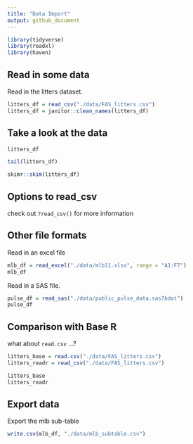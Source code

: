 ```yaml
---
title: "Data Import"
output: github_document
---
```


```r
library(tidyverse)
library(readxl)
library(haven)
```

## Read in some data

Read in the litters dataset. 

```r
litters_df = read_csv("./data/FAS_litters.csv")
litters_df = janitor::clean_names(litters_df)
```

## Take a look at the data

```r
litters_df
```

```r
tail(litters_df)
```

```r
skimr::skim(litters_df)
```

## Options to read_csv

check out `?read_csv()` for more information

## Other file formats

Read in an excel file

```r
mlb_df = read_excel("./data/mlb11.xlsx", range = "A1:F7")
mlb_df
```

Read in a SAS file.

```r
pulse_df = read_sas("./data/public_pulse_data.sas7bdat")
pulse_df
```

## Comparison with Base R

what about `read.csv` ...?

```r
litters_base = read.csv("./data/FAS_litters.csv")
litters_readr = read_csv("./data/FAS_litters.csv")

litters_base
litters_readr
```

## Export data

Export the mlb sub-table

```r
write.csv(mlb_df, "./data/mlb_subtable.csv")
```


